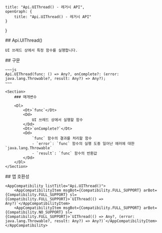 
    title: "Api.UIThread() - 레거시 API",
    openGraph: {
        title: "Api.UIThread() - 레거시 API"
    }
}

<Section>
    ## Api.UIThread()

    UI 쓰레드 상에서 특정 함수를 실행합니다.
</Section>
<Section>
    ## 구문

    ~~~js
    Api.UIThread(func: () => Any?, onComplete?: (error: java.lang.Throwable?, result: Any?) => Any?);
    ~~~

    <Section>
        ### 매개변수

        <Dl>
            <Dt>`func`</Dt>
            <Dd>
                UI 쓰레드 상에서 실행할 함수
            </Dd>
            <Dt>`onComplete?`</Dt>
            <Dd>
                `func` 함수의 결과를 처리할 함수
                - `error`: `func` 함수의 실행 도중 일어난 에러에 대한 `java.lang.Throwable`
                - `result`: `func` 함수의 반환값
            </Dd>
        </Dl>
    </Section>
</Section>
<Section>
    ## 앱 호환성

    <AppCompatibility listTitle="Api.UIThread()">
        <AppCompatibilityItem msgBot={Compatibility.FULL_SUPPORT} arBot={Compatibility.FULL_SUPPORT} sl={Compatibility.FULL_SUPPORT}>`UIThread(() => Any?)`</AppCompatibilityItem>
        <AppCompatibilityItem msgBot={Compatibility.FULL_SUPPORT} arBot={Compatibility.NO_SUPPORT} sl={Compatibility.FULL_SUPPORT}>`UIThread(() => Any?, (error: java.lang.Throwable?, result: Any?) => Any?)`</AppCompatibilityItem>
    </AppCompatibility>
</Section>